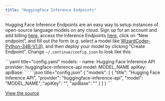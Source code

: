 ```yaml
---
title: "HuggingFace Inference Endpoints"
---
```




Hugging Face Inference Endpoints are an easy way to setup instances of open-source language models on any cloud. Sign up for an account and add billing [here](https://huggingface.co/settings/billing), access the Inference Endpoints [here](https://ui.endpoints.huggingface.co), click on “New endpoint”, and fill out the form (e.g. select a model like [WizardCoder-Python-34B-V1.0](https://huggingface.co/WizardLM/WizardCoder-Python-34B-V1.0)), and then deploy your model by clicking “Create Endpoint”. Change `~/.continue/config.json` to look like this:

<Tabs>
   <Tab title="YAML">
   ```yaml title="config.yaml"
   models:
     - name: Hugging Face Inference API
       provider: huggingface-inference-api
       model: MODEL_NAME
       apiKey: <YOUR_HF_TOKEN>
       apiBase: <YOUR_HF_INFERENCE_API_ENDPOINT_URL>
   ```
   </Tab>
   <Tab title="JSON">
   ```json title="config.json"
   {
     "models": [
       {
         "title": "Hugging Face Inference API",
         "provider": "huggingface-inference-api",
         "model": "MODEL_NAME",
         "apiKey": "<YOUR_HF_TOKEN>",
         "apiBase": "<YOUR_HF_INFERENCE_API_ENDPOINT_URL>"
       }
     ]
   }
   ```
   </Tab>
</Tabs>

[View the source](https://github.com/continuedev/continue/blob/main/core/llm/llms/HuggingFaceInferenceAPI.ts)

